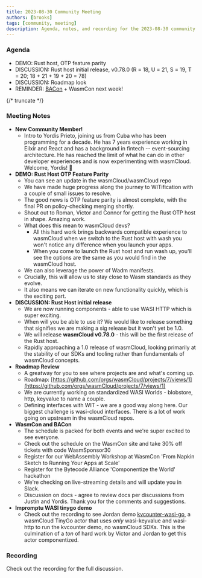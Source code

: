 ```yaml
---
title: 2023-08-30 Community Meeting
authors: [brooks]
tags: [community, meeting]
description: Agenda, notes, and recording for the 2023-08-30 community meeting
---
```



### Agenda

- DEMO: Rust host, OTP feature parity
- DISCUSSION: Rust host initial release, v0.78.0 (R = 18, U = 21, S = 19, T = 20; 18 + 21 + 19 + 20 = 78)
- DISCUSSION: Roadmap look
- REMINDER: [BACon](https://www.eventbrite.com/e/bytecode-alliance-componentize-the-world-tickets-681895717447) + WasmCon next week!

{/* truncate */}

### Meeting Notes

- **New Community Member!**
  - Intro to Yordis Prieto, joining us from Cuba who has been programming for a decade. He has 7 years experience working in Eilxir and React and has a background in fintech -- event-sourcing architecture. He has reached the limit of what he can do in other developer experiences and is now experimenting with wasmCloud. Welcome, Yordis! 🎉
- **DEMO: Rust Host OTP Feature Parity**
  - You can see an update in the wasmCloud/wasmCloud repo
  - We have made huge progress along the journey to WITification with a couple of small issues to resolve.
  - The good news is OTP feature parity is almost complete, with the final PR on policy-checking merging shortly.
  - Shout out to Roman, Victor and Connor for getting the Rust OTP host in shape. Amazing work.
  - What does this mean to wasmCloud devs?
    - All this hard work brings backwards compatible experience to wasmCloud when we switch to the Rust host with wash you won't notice any difference when you launch your apps.
    - When you come to launch the Rust host and run wash up, you'll see the options are the same as you would find in the wasmCloud host.
  - We can also leverage the power of Wadm manifests.
  - Crucially, this will allow us to stay close to Wasm standards as they evolve.
  - It also means we can iterate on new functionality quickly, which is the exciting part.
- **DISCUSSION: Rust Host initial release**
  - We are now running components - able to use WASI HTTP which is super exciting.
  - When will you be able to use it? We would like to release something that signifies we are making a sig release but it won't yet be 1.0.
  - We will release **wasmCloud v0.78.0** - this will be the first release of the Rust host.
  - Rapidly approaching a 1.0 release of wasmCloud, looking primarily at the stability of our SDKs and tooling rather than fundamentals of wasmCloud concepts.
- **Roadmap Review**
  - A greatway for you to see where projects are and what's coming up.
  - Roadmap: [https://github.com/orgs/wasmCloud/projects/7/views/1](https://github.com/orgs/wasmCloud/projects/7/views/1)
  - We are currently working on standardized WASI Worlds - blobstore, http, keyvalue to name a couple.
  - Defining interfaces with WIT - we are a good way along here. Our biggest challenge is wasi-cloud interfaces. There is a lot of work going on upstream in the wasmCloud repos.
- **WasmCon and BACon**
  - The schedule is packed for both events and we're super excited to see everyone.
  - Check out the schedule on the WasmCon site and take 30% off tickets with code WasmSponsor30
  - Register for our WebAssembly Workshop at WasmCon 'From Napkin Sketch to Running Your Apps at Scale'
  - Register for the Bytecode Alliance 'Componentize the World' hackathon
  - We're checking on live-streaming details and will update you in Slack.
  - Discussion on docs - agree to review docs per discussions from Justin and Yordis. Thank you for the comments and suggestions.
- **Impromptu WASI tinygo demo**
  - Check out the recording to see Jordan demo [kvcounter-wasi-go](https://github.com/jordan-rash/kvcounter-wasi-go), a wasmCloud TinyGo actor that uses _only_ wasi-keyvalue and wasi-http to run the kvcounter demo, no wasmCloud SDKs. This is the culmination of a _ton_ of hard work by Victor and Jordan to get this actor componentized.

### Recording

Check out the recording for the full discussion.

<YouTube url="https://www.youtube.com/watch?v=kesWWnyFwHo" />
